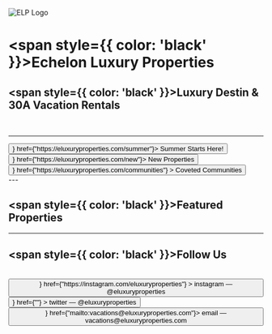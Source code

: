 
![ELP Logo](/img/header.webp)

# <span style={{ color: 'black' }}>Echelon Luxury Properties</span>

## <span style={{ color: 'black' }}>Luxury Destin & 30A Vacation Rentals</span>

<br />

---
<div style={{ display: 'flex', justifyContent: 'center', alignItems: 'center' }}>
<Button dark color={"gray.400"} icon={<HiGlobeAlt size={"100%"} />} href={"https://eluxuryproperties.com/summer"}>
  <span>Summer Starts Here!</span>
</Button>
</div>

<div style={{ display: 'flex', justifyContent: 'center', alignItems: 'center' }}>
<Button dark color={"gray.400"} icon={<HiGlobeAlt size={"100%"} />} href={"https://eluxuryproperties.com/new"}>
  <span>New Properties</span>
</Button>
</div>
<div style={{ display: 'flex', justifyContent: 'center', alignItems: 'center' }}>
<Button
  dark
  color={"gray.400"}
  icon={<HiGlobeAlt size={"100%"} />}
  href={"https://eluxuryproperties.com/communities"}
>
  <span>Coveted Communities</span>
</Button>
</div>
---

## <span style={{ color: 'black' }}>Featured Properties</span>

<div style={{ display: 'flex', justifyContent: 'center', alignItems: 'center' }}>
<CardComponent
  imageUrl="/img/seclusion-at-seagrove.jpg"
  location="Seagrove Beach"
  bedrooms="7"
  bathrooms="7"
  occupancy="20"
  priceInfo="$350/night"
/>
</div>

<div style={{ display: 'flex', justifyContent: 'center', alignItems: 'center' }}>
<CardComponent
  imageUrl="/img/seclusion-at-seagrove.jpg"
  location="Seagrove Beach"
  bedrooms="7"
  bathrooms="7"
  occupancy="20"
  priceInfo="$350/night"
/>
</div>


<CardComponent
  imageUrl="/img/seclusion-at-seagrove.jpg"
  location="Seagrove Beach"
  bedrooms="7"
  bathrooms="7"
  occupancy="20"
  priceInfo="$350/night"
/>
</div>

<div style={{ display: 'flex', justifyContent: 'center', alignItems: 'center' }}>
<CardComponent
  imageUrl="/img/seclusion-at-seagrove.jpg"
  location="Seagrove Beach"
  bedrooms="7"
  bathrooms="7"
  occupancy="20"
  priceInfo="$350/night"
/>
</div>

<div style={{ display: 'flex', justifyContent: 'center', alignItems: 'center' }}>
<CardComponent
  imageUrl="/img/seclusion-at-seagrove.jpg"
  location="Seagrove Beach"
  bedrooms="7"
  bathrooms="7"
  occupancy="20"
  priceInfo="$350/night"
/>
</div>

---

## <span style={{ color: 'black' }}>Follow Us</span>

<br />

<div style={{ display: 'flex', justifyContent: 'center', alignItems: 'center' }}>
<Button
  dark
  color={"pink.600"}
  muted
  sm
  flat
  left
  icon={<AiFillInstagram size={"100%"} />}
  href={"https://instagram.com/eluxuryproperties"}
>
  <span>instagram — @eluxuryproperties</span>
</Button>
</div>

<div style={{ display: 'flex', justifyContent: 'center', alignItems: 'center' }}>
<Button
  dark
  color={"lightBlue.500"}
  muted
  sm
  flat
  left
  icon={<RiTwitterFill size={"100%"} />}
  href={""}
>
  <span>twitter — @eluxuryproperties</span>
</Button>
</div>

<div style={{ display: 'flex', justifyContent: 'center', alignItems: 'center' }}>
<Button dark color={"teal.600"} muted sm flat left icon={<RiAtFill size={"100%"} />} href={"mailto:vacations@eluxuryproperties.com"}>
  <span>email — vacations@eluxuryproperties.com</span>
</Button>
</div>